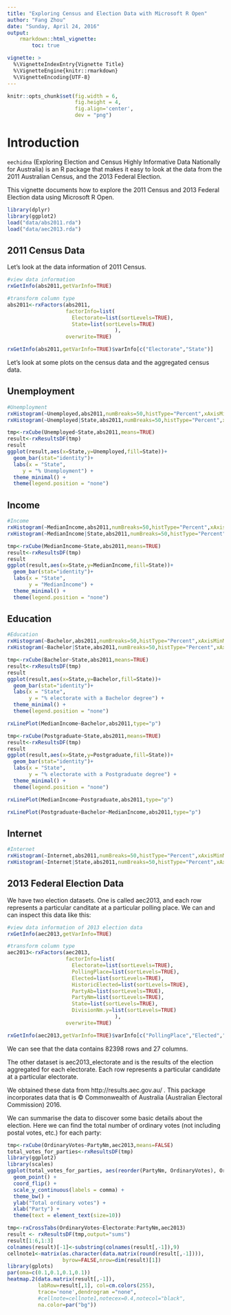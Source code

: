 ```yaml
---
title: "Exploring Census and Election Data with Microsoft R Open"
author: "Fang Zhou"
date: "Sunday, April 24, 2016"
output: 
    rmarkdown::html_vignette:
        toc: true

vignette: >
  %\VignetteIndexEntry{Vignette Title}
  %\VignetteEngine{knitr::rmarkdown}
  %\VignetteEncoding{UTF-8}
---
```



```r

knitr::opts_chunk$set(fig.width = 6,
                      fig.height = 4,
                      fig.align='center',
                      dev = "png")

```

# Introduction

`eechidna` (Exploring Election and Census Highly Informative Data Nationally for Australia) is an R package that makes it easy to look at the data from the 2011 Australian Census, and the 2013 Federal Election.

This vignette documents how to explore the 2011 Census and 2013 Federal Election data using Microsoft R Open.

```r
library(dplyr)
library(ggplot2)
load("data/abs2011.rda")
load("data/aec2013.rda")
```

## 2011 Census Data

Let's look at the data information of 2011 Census.
```r
#view data information
rxGetInfo(abs2011,getVarInfo=TRUE)

#transform column type
abs2011<-rxFactors(abs2011,
                   factorInfo=list(
                     Electorate=list(sortLevels=TRUE),
                     State=list(sortLevels=TRUE) 
                                   ),
                   overwrite=TRUE)

rxGetInfo(abs2011,getVarInfo=TRUE)$varInfo[c("Electorate","State")]
```
Let's look at some plots on the census data and the aggregated census data.

## Unemployment
```r
#Unemployment
rxHistogram(~Unemployed,abs2011,numBreaks=50,histType="Percent",xAxisMinMax=c(0,12))
rxHistogram(~Unemployed|State,abs2011,numBreaks=50,histType="Percent",xAxisMinMax=c(0,12))

tmp<-rxCube(Unemployed~State,abs2011,means=TRUE)
result<-rxResultsDF(tmp)
result
ggplot(result,aes(x=State,y=Unemployed,fill=State))+
  geom_bar(stat="identity")+
  labs(x = "State",
     y = "% Unemployment") + 
  theme_minimal() + 
  theme(legend.position = "none") 
```

## Income
```r
#Income
rxHistogram(~MedianIncome,abs2011,numBreaks=50,histType="Percent",xAxisMinMax=c(250,1100))
rxHistogram(~MedianIncome|State,abs2011,numBreaks=50,histType="Percent",xAxisMinMax=c(250,1100))

tmp<-rxCube(MedianIncome~State,abs2011,means=TRUE)
result<-rxResultsDF(tmp)
result
ggplot(result,aes(x=State,y=MedianIncome,fill=State))+
  geom_bar(stat="identity")+
  labs(x = "State",
       y = "MedianIncome") + 
  theme_minimal() + 
  theme(legend.position = "none") 
```

## Education
```r
#Education
rxHistogram(~Bachelor,abs2011,numBreaks=50,histType="Percent",xAxisMinMax=c(0,30))
rxHistogram(~Bachelor|State,abs2011,numBreaks=50,histType="Percent",xAxisMinMax=c(0,30))

tmp<-rxCube(Bachelor~State,abs2011,means=TRUE)
result<-rxResultsDF(tmp)
result
ggplot(result,aes(x=State,y=Bachelor,fill=State))+
  geom_bar(stat="identity")+
  labs(x = "State",
       y = "% electorate with a Bachelor degree") + 
  theme_minimal() + 
  theme(legend.position = "none") 

rxLinePlot(MedianIncome~Bachelor,abs2011,type="p")

tmp<-rxCube(Postgraduate~State,abs2011,means=TRUE)
result<-rxResultsDF(tmp)
result
ggplot(result,aes(x=State,y=Postgraduate,fill=State))+
  geom_bar(stat="identity")+
  labs(x = "State",
       y = "% electorate with a Postgraduate degree") + 
  theme_minimal() + 
  theme(legend.position = "none") 

rxLinePlot(MedianIncome~Postgraduate,abs2011,type="p")

rxLinePlot(Postgraduate+Bachelor~MedianIncome,abs2011,type="p")
```

## Internet
```r
#Internet
rxHistogram(~Internet,abs2011,numBreaks=50,histType="Percent",xAxisMinMax=c(85,100))
rxHistogram(~Internet|State,abs2011,numBreaks=50,histType="Percent",xAxisMinMax=c(85,100))

```

## 2013 Federal Election Data
We have two election datasets. One is called aec2013, and each row represents a particular canditate at a particular polling place. We can and can inspect this data like this:
```r
#view data information of 2013 election data
rxGetInfo(aec2013,getVarInfo=TRUE)

#transform column type
aec2013<-rxFactors(aec2013,
                   factorInfo=list(
                     Electorate=list(sortLevels=TRUE),
                     PollingPlace=list(sortLevels=TRUE),
                     Elected=list(sortLevels=TRUE),
                     HistoricElected=list(sortLevels=TRUE),
                     PartyAb=list(sortLevels=TRUE),
                     PartyNm=list(sortLevels=TRUE),
                     State=list(sortLevels=TRUE),
                     DivisionNm.y=list(sortLevels=TRUE)
                                   ),
                   overwrite=TRUE)

rxGetInfo(aec2013,getVarInfo=TRUE)$varInfo[c("PollingPlace","Elected","PartyNm")]

```

We can see that the data contains 82398 rows and 27 columns.

The other dataset is aec2013_electorate and is the results of the election aggregated for each electorate. Each row represents a particular candidate at a particular electorate.

We obtained these data from http://results.aec.gov.au/ . This package incorporates data that is © Commonwealth of Australia (Australian Electoral Commission) 2016.

We can summarise the data to discover some basic details about the election. Here we can find the total number of ordinary votes (not including postal votes, etc.) for each party:

```r
tmp<-rxCube(OrdinaryVotes~PartyNm,aec2013,means=FALSE)
total_votes_for_parties<-rxResultsDF(tmp)
library(ggplot2)
library(scales)
ggplot(total_votes_for_parties, aes(reorder(PartyNm, OrdinaryVotes), OrdinaryVotes )) +
  geom_point() + 
  coord_flip() + 
  scale_y_continuous(labels = comma) +
  theme_bw() +
  ylab("Total ordinary votes") +
  xlab("Party") +
  theme(text = element_text(size=10))

```


```r
tmp<-rxCrossTabs(OrdinaryVotes~Electorate:PartyNm,aec2013)
result <- rxResultsDF(tmp,output="sums")
result[1:6,1:3]
colnames(result)[-1]<-substring(colnames(result[,-1]),9)
cellnote1<-matrix(as.character(data.matrix(round(result[,-1]))),
                  byrow=FALSE,nrow=dim(result)[1])
library(gplots)
par(oma=c(0.1,0.1,0.1,0.1))
heatmap.2(data.matrix(result[,-1]), 
          labRow=result[,1], col=cm.colors(255),
          trace='none',dendrogram ="none",
          #cellnote=cellnote1,notecex=0.4,notecol="black",
          na.color=par("bg"))

```















